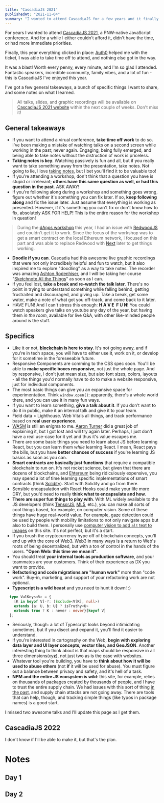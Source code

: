 ```yaml
---
title: "CascadiaJS 2021"
publishedAt: "2021-11-04"
summary: "I wanted to attend CascadiaJS for a few years and it finally happened. I've got a few takeaways I want to share with here."
---
```


<ImageWithAlt path="cascadiajs-2021/ticket.png" />

For years I wanted to attend [CascadiaJS 2021](https://2021.cascadiajs.com/), a PNW-native JavaScript conference. And for a while I either couldn't afford it, didn't have the time, or had more immediate priorities.

Finally, this year everything clicked in place: [Auth0](https://auth0.com) helped me with the ticket, I was able to take time off to attend, and nothing else got in the way. 

It was a blast! Worth every penny, every minute, and I'm so glad I attended. Fantastic speakers, incredible community, family vibes, and a lot of fun - this is CascadiaJS I've enjoyed this year. 

I've got a few general takeaways, a bunch of specific things I want to share, and some notes on what I learned.

<ImageWithAlt path="cascadiajs-2021/notes.jpg" />

> All talks, slides, and graphic recordings will be available on [CascadiaJS 2021 website](https://2021.cascadiajs.com/) within the next couple of weeks. Don't miss it!

## General takeaways

- If you want to attend a virual conference, **take time off work** to do so. I've been making a mistake of watching talks on a second screen while working in the past; never again. Engaging, being fully emerged, and being able to take notes without the distruction of work is priceless.
- **Taking notes is key**. Watching passively is fun and all, but if you really want to take something away from the presentation, take notes. Not going to lie, I love [taking notes](/blog/journaling), but I bet you'll find it to be valuable too!
- If you're attending a workshop, don't think that a question you have is stupid or irrelevant; **others have this same question as well, or had this question in the past**. ASK AWAY! 
- If you're following along during a workshop and something goes wrong, figure out whether it's something you can fix later. If so, **keep following along** and fix the issue later. Just assume that everything is working as presented. However, if it's something you can't fix or don't know how to fix, absolutely ASK FOR HELP! This is the entire reason for the workshop in question!
> During the [dApps workshop](https://2021.cascadiajs.com/workshops/dapps) this year, I had an issue with [RedwoodJS](https://redwoodjs.com) and couldn't get it to work. Since the focus of the workshop was to get a smart contract on the local Ethereum network, I focused on this part and was able to replace Redwood with [Next](https://nextjs.org) later to get things working.
- **Doodle if you can**. Cascadia had this awesome live graphic recordings that were not only incredibely helpful and fun to watch, but it also inspired me to explore "doodling" as a way to take notes. The recorder was amazing [Ashton Rodenhiser](https://twitter.com/mindseyeccf), and I will be taking her course "[Sketchnote All the Things](https://store.mindseyecreative.ca/sketchnote)" as soon as I can.
- If you feel lost, **take a break and re-watch the talk later**. There's no point in trying to understand something while falling behind, getting frustraited and discouraged, and giving up. Take a break, get some water, make a note of what got you off-track, and come back to it later.
- HAVE FUN! And I can't stress this enough: **H&nbsp;A&nbsp;V&nbsp;E&nbsp;&nbsp;F&nbsp;U&nbsp;N**! You could watch speakers give talks on youtube any day of the year, but having them _in the room_, available for live Q&A, with other like-minded people around is the stuff. 

## Specifics

- Like it or not, **[blockchain](https://www.theverge.com/22654785/blockchain-explained-cryptocurrency-what-is-stake-nft) is here to stay**. It's not going away, and if you're in tech space, you will have to either use it, work on it, or develop for it sometime in the foreseeable future. 
- Responsive Components are comming to the CSS spec soon. You'll be able to **make specific boxes responsive**, not just the whole page. And by responsive, I don't just mean size, but also font sizes, colors, layouts - all the things you'd normally have to do to make a website responsive, just for individual components.
- The most basic things can give you an expansive space for experimentation. Think `window.open()`: apparently, there's a whole world there, and you can use it in many fun ways.
- If you want to learn something, **give a talk about it**. If you don't want to do it in public, make it an internal talk and give it to your team.
- Field data > Lighthouse. Web Vitals all things, and track performance based on **real user experience**.
- [WASM](https://webassembly.org) is still an enigma to me. [Aaron Turner](https://github.com/torch2424) did a great job of explaining it, but I got lost and will try again later. Perhaps, I just don't have a real use-case for it yet and thus it's value escapes me.
- There are some basic things you need to learn about JS before learning React, but you can learn them _while_ learning React. I mean, React pays the bills, but you have **better chances of success** if you're learning JS basics as soon as you can.
- **Smart contracts are basically just functions** that require a compatible blockchain to run on. It's not rocket science, but given that there are dozens of blockchains, and [Ehtereum](https://ethereum.org/) being ridiculously expensive, you may spend a lot of time learning specific implementations of smart contracts (think [Solidity](https://soliditylang.org)). Start with Solidity and go from there.
- Sensible encapsulation with React Hooks could make your life more DRY, but you'd need to really **think what to encapsulate and how**.
- **There are super fun things to play with**. With ML widely available to the JS developers (think [TensorJS](https://www.tensorflow.org/js), [ML5](https://ml5js.org), etc.), you can make all sorts of cool things based, for example, on computer vision. Some of these things have huge real-world value. For example, gaze detection could be used by people with mobility limitations to not only navigate apps but also to build them. I personally use [computer vision to add `alt` text to images](/blog/alt-text) on this site. It's not perfect, but it's a start.
- If you brush the cryptocurrency hype off of blockchain concepts, you'll end up with the core of Web3. Web3 in many ways is a return to Web's roots of being decentralized, but with a ton of control in the hands of the users. **"Open Web: this time we mean it"**.
- You should treat **your internal tools as production software**, and your teammates are your customers. Think of their experience as DX you want to provide.
- **Refactoring and code migrations are "human work"** more than "code work". Buy-in, marketing, and support of your refactoring work are not optional.
- **Typescript is a wild beast** and you need to hunt it down! :) 

```typescript
  type ValKeys<V> = {
    [K in keyof V]-?: (Exclude<V[K], null>) 
    extends {a: U, b: U} ? isTruthy<U>
    extends true ? K : never : never}[keyof V]
  };
```
- Seriously, though: a lot of Typescript looks beyond intimidating sometimes, but if you disect and expand it, you'll find it easier to understand.
- If you're interested in cartography on the Web, **begin with exploring data layer and UI layer concepts, vector tiles, and GeoJSON**. Another interesting thing to think about is that maps should be responsive in all three dimensions(xy**z**), not just two as is the case with websites.
- Whatever tool you're building, you have to **think about __how__ it will be used to abuse others** (not __if__ it will be used for abuse). You must figure out a balance between privacy and safety, and it's hell of a task.
- **NPM and the entire JS ecosystem is wild**: this site, for example, relies on thousands of packages created by thousands of people, and I have to trust the entire supply chain. We had issues with this sort of thing [in the past](https://thehackernews.com/2021/10/malicious-npm-libraries-caught.html), and supply chain attacks are not going away. There are tools that can help, though, and tracking simple things (like typos in package names) is a good start.

I missed two awesome talks and I'll update this page as I get them.

## CascadiaJS 2022

<ImageWithAlt path="cascadiajs-2021/2022.jpg" />

I don't know if I'll be able to make it, but that's the plan.

# Notes

## Day 1
<ImageWithAlt path="cascadiajs-2021/day1-1.jpg" />
<ImageWithAlt path="cascadiajs-2021/day1-2.jpg" />
<ImageWithAlt path="cascadiajs-2021/day1-3.jpg" />

## Day 2
<ImageWithAlt path="cascadiajs-2021/day2-1.jpg" />
<ImageWithAlt path="cascadiajs-2021/day2-2.jpg" />
<ImageWithAlt path="cascadiajs-2021/day2-3.jpg" />
<ImageWithAlt path="cascadiajs-2021/day2-4.jpg" />

